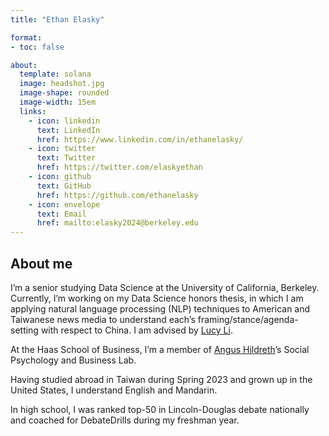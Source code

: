 ```yaml
---
title: "Ethan Elasky"

format: 
- toc: false

about: 
  template: solana
  image: headshot.jpg
  image-shape: rounded
  image-width: 15em
  links:
    - icon: linkedin
      text: LinkedIn
      href: https://www.linkedin.com/in/ethanelasky/
    - icon: twitter
      text: Twitter
      href: https://twitter.com/elaskyethan
    - icon: github
      text: GitHub
      href: https://github.com/ethanelasky
    - icon: envelope
      text: Email
      href: mailto:elasky2024@berkeley.edu
---
```


## About me

I'm a senior studying Data Science at the University of California, Berkeley. Currently, I'm  working on my Data Science honors thesis, in which I am applying natural language processing (NLP) techniques to American and Taiwanese news media to understand each's framing/stance/agenda-setting with respect to China. I am advised by [Lucy Li](lucy3.github.io).

At the Haas School of Business, I'm a member of [Angus Hildreth](https://www.johnson.cornell.edu/faculty-research/faculty/jdh362/)'s Social Psychology and Business Lab.

Having studied abroad in Taiwan during Spring 2023 and grown up in the United States, I understand English and Mandarin.

In high school, I was ranked top-50 in Lincoln-Douglas debate nationally and coached for DebateDrills during my freshman year.